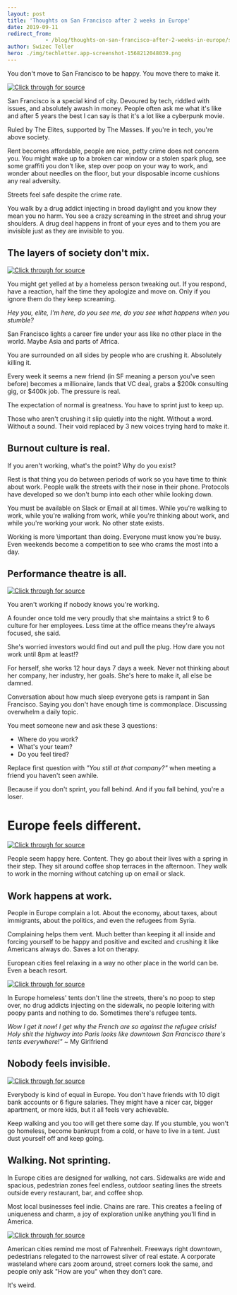 ```yaml
---
layout: post
title: 'Thoughts on San Francisco after 2 weeks in Europe'
date: 2019-09-11
redirect_from: 
            - /blog/thoughts-on-san-francisco-after-2-weeks-in-europe/swizec/9191
author: Swizec Teller
hero: ./img/techletter.app-screenshot-1568212048039.png
---
```

You don't move to San Francisco to be happy. You move there to make it.







[![Click through for source](./img/techletter.app-screenshot-1568212048039.png)](https://www.youtube.com/watch?v=Tghs2QNYZ7o)





San Francisco is a special kind of city. Devoured by tech, riddled with issues, and absolutely awash in money. People often ask me what it's like and after 5 years the best I can say is that it's a lot like a cyberpunk movie.



Ruled by The Elites, supported by The Masses. If you're in tech, you're above society.



Rent becomes affordable, people are nice, petty crime does not concern you. You might wake up to a broken car window or a stolen spark plug, see some graffiti you don't like, step over poop on your way to work, and wonder about needles on the floor, but your disposable income cushions any real adversity.



Streets feel safe despite the crime rate.



You walk by a drug addict injecting in broad daylight and you know they mean you no harm. You see a crazy screaming in the street and shrug your shoulders. A drug deal happens in front of your eyes and to them you are invisible just as they are invisible to you.



## The layers of society don't mix.





[![Click through for source](./img/techletter.app-screenshot-1568212045865.png)](https://twitter.com/Swizec/status/1170241181680328706)





You might get yelled at by a homeless person tweaking out. If you respond, have a reaction, half the time they apologize and move on. Only if you ignore them do they keep screaming.



_Hey you, elite, I'm here, do you see me, do you see what happens when you stumble?_



San Francisco lights a career fire under your ass like no other place in the world. Maybe Asia and parts of Africa.



You are surrounded on all sides by people who are crushing it. Absolutely killing it.



Every week it seems a new friend (in SF meaning a person you've seen before) becomes a millionaire, lands that VC deal, grabs a $200k consulting gig, or $400k job. The pressure is real.



The expectation of normal is greatness. You have to sprint just to keep up.



Those who aren't crushing it slip quietly into the night. Without a word. Without a sound. Their void replaced by 3 new voices trying hard to make it.



## Burnout culture is real.



If you aren't working, what's the point? Why do you exist?



Rest is that thing you do between periods of work so you have time to think about work. People walk the streets with their nose in their phone. Protocols have developed so we don't bump into each other while looking down.



You must be available on Slack or Email at all times. While you're walking to work, while you're walking from work, while you're thinking about work, and while you're working your work. No other state exists.



Working is more \\important than doing. Everyone must know you're busy. Even weekends become a competition to see who crams the most into a day.



## Performance theatre is all.





[![Click through for source](./img/techletter.app-screenshot-1568212045334.png)](https://www.instagram.com/p/B1wdAHolNLE/)





You aren't working if nobody knows you're working.



A founder once told me very proudly that she maintains a strict 9 to 6 culture for her employees. Less time at the office means they're always focused, she said.



She's worried investors would find out and pull the plug. How dare you not work until 8pm at least!?



For herself, she works 12 hour days 7 days a week. Never not thinking about her company, her industry, her goals. She's here to make it, all else be damned.



Conversation about how much sleep everyone gets is rampant in San Francisco. Saying you don't have enough time is commonplace. Discussing overwhelm a daily topic.



You meet someone new and ask these 3 questions:



- Where do you work?
- What's your team?
- Do you feel tired?



Replace first question with _"You still at that company?"_ when meeting a friend you haven't seen awhile.



Because if you don't sprint, you fall behind. And if you fall behind, you're a loser.



# Europe feels different.





[![Click through for source](./img/techletter.app-screenshot-1568212055228.png)](https://twitter.com/Swizec/status/1167004570091847680)





People seem happy here. Content. They go about their lives with a spring in their step. They sit around coffee shop terraces in the afternoon. They walk to work in the morning without catching up on email or slack.



## Work happens at work.



People in Europe complain a lot. About the economy, about taxes, about immigrants, about the politics, and even the refugees from Syria.



Complaining helps them vent. Much better than keeping it all inside and forcing yourself to be happy and positive and excited and crushing it like Americans always do. Saves a lot on therapy.



European cities feel relaxing in a way no other place in the world can be. Even a beach resort.





[![Click through for source](./img/techletter.app-screenshot-1568212045085.png)](https://www.instagram.com/p/B18AuE2l9rJ/)





In Europe homeless' tents don't line the streets, there's no poop to step over, no drug addicts injecting on the sidewalk, no people loitering with poopy pants and nothing to do. Sometimes there's refugee tents.



_Wow I get it now! I get why the French are so against the refugee crisis! Holy shit the highway into Paris looks like downtown San Francisco there's tents everywhere!"_ ~ My Girlfriend



## Nobody feels invisible.





[![Click through for source](./img/techletter.app-screenshot-1568212045678.png)](https://twitter.com/Swizec/status/1169857748625809410)





Everybody is kind of equal in Europe. You don't have friends with 10 digit bank accounts or 6 figure salaries. They might have a nicer car, bigger apartment, or more kids, but it all feels very achievable.



Keep walking and you too will get there some day. If you stumble, you won't go homeless, become bankrupt from a cold, or have to live in a tent. Just dust yourself off and keep going.



## Walking. Not sprinting.



In Europe cities are designed for walking, not cars. Sidewalks are wide and spacious, pedestrian zones feel endless, outdoor seating lines the streets outside every restaurant, bar, and coffee shop.



Most local businesses feel indie. Chains are rare. This creates a feeling of uniqueness and charm, a joy of exploration unlike anything you'll find in America.





[![Click through for source](./img/techletter.app-screenshot-1568212045418.png)](https://www.instagram.com/p/B2Hgzy-FnbB/)





American cities remind me most of Fahrenheit. Freeways right downtown, pedestrians relegated to the narrowest sliver of real estate. A corporate wasteland where cars zoom around, street corners look the same, and people only ask "How are you" when they don't care.



It's weird.